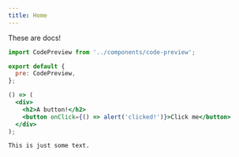 ```yaml
---
title: Home
---
```


These are docs!

```js
import CodePreview from '../components/code-preview';

export default {
  pre: CodePreview,
};
```

```jsx reactLive
() => (
  <div>
    <h2>A button!</h2>
    <button onClick={() => alert('clicked!')}>Click me</button>
  </div>
);
```

```
This is just some text.
```
